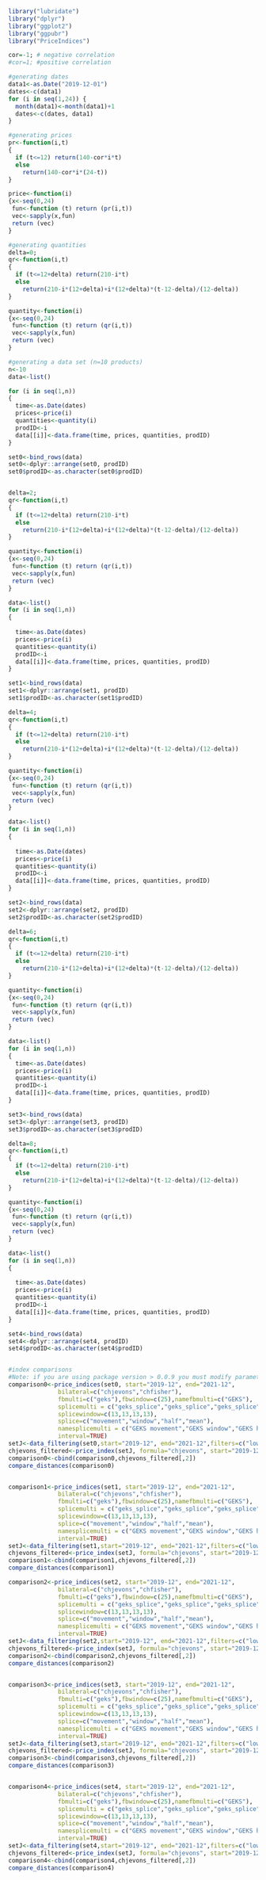  

```{r}
library("lubridate")
library("dplyr")
library("ggplot2")
library("ggpubr")
library("PriceIndices")

cor=-1; # negative correlation
#cor=1; #positive correlation

#generating dates
data1<-as.Date("2019-12-01")
dates<-c(data1)
for (i in seq(1,24)) {
  month(data1)<-month(data1)+1
  dates<-c(dates, data1)
}

#generating prices
pr<-function(i,t)
{
  if (t<=12) return(140-cor*i*t)
  else
    return(140-cor*i*(24-t))
}

price<-function(i)
{x<-seq(0,24)
 fun<-function (t) return (pr(i,t))
 vec<-sapply(x,fun)
 return (vec)
}

#generating quantities
delta=0;
qr<-function(i,t)
{
  if (t<=12+delta) return(210-i*t)
  else
    return(210-i*(12+delta)+i*(12+delta)*(t-12-delta)/(12-delta))
}

quantity<-function(i)
{x<-seq(0,24)
 fun<-function (t) return (qr(i,t))
 vec<-sapply(x,fun)
 return (vec)
}

#generating a data set (n=10 products)
n<-10
data<-list()

for (i in seq(1,n))
{
  time<-as.Date(dates)
  prices<-price(i)
  quantities<-quantity(i)
  prodID<-i
  data[[i]]<-data.frame(time, prices, quantities, prodID)
}

set0<-bind_rows(data)
set0<-dplyr::arrange(set0, prodID)
set0$prodID<-as.character(set0$prodID)


delta=2;
qr<-function(i,t)
{
  if (t<=12+delta) return(210-i*t)
  else
    return(210-i*(12+delta)+i*(12+delta)*(t-12-delta)/(12-delta))
}

quantity<-function(i)
{x<-seq(0,24)
 fun<-function (t) return (qr(i,t))
 vec<-sapply(x,fun)
 return (vec)
}

data<-list()
for (i in seq(1,n))
{
  
  time<-as.Date(dates)
  prices<-price(i)
  quantities<-quantity(i)
  prodID<-i
  data[[i]]<-data.frame(time, prices, quantities, prodID)
}

set1<-bind_rows(data)
set1<-dplyr::arrange(set1, prodID)
set1$prodID<-as.character(set1$prodID)

delta=4;
qr<-function(i,t)
{
  if (t<=12+delta) return(210-i*t)
  else
    return(210-i*(12+delta)+i*(12+delta)*(t-12-delta)/(12-delta))
}

quantity<-function(i)
{x<-seq(0,24)
 fun<-function (t) return (qr(i,t))
 vec<-sapply(x,fun)
 return (vec)
}

data<-list()
for (i in seq(1,n))
{
  
  time<-as.Date(dates)
  prices<-price(i)
  quantities<-quantity(i)
  prodID<-i
  data[[i]]<-data.frame(time, prices, quantities, prodID)
}

set2<-bind_rows(data)
set2<-dplyr::arrange(set2, prodID)
set2$prodID<-as.character(set2$prodID)

delta=6;
qr<-function(i,t)
{
  if (t<=12+delta) return(210-i*t)
  else
    return(210-i*(12+delta)+i*(12+delta)*(t-12-delta)/(12-delta))
}

quantity<-function(i)
{x<-seq(0,24)
 fun<-function (t) return (qr(i,t))
 vec<-sapply(x,fun)
 return (vec)
}

data<-list()
for (i in seq(1,n))
{
  time<-as.Date(dates)
  prices<-price(i)
  quantities<-quantity(i)
  prodID<-i
  data[[i]]<-data.frame(time, prices, quantities, prodID)
}

set3<-bind_rows(data)
set3<-dplyr::arrange(set3, prodID)
set3$prodID<-as.character(set3$prodID)

delta=8;
qr<-function(i,t)
{
  if (t<=12+delta) return(210-i*t)
  else
    return(210-i*(12+delta)+i*(12+delta)*(t-12-delta)/(12-delta))
}

quantity<-function(i)
{x<-seq(0,24)
 fun<-function (t) return (qr(i,t))
 vec<-sapply(x,fun)
 return (vec)
}

data<-list()
for (i in seq(1,n))
{
  
  time<-as.Date(dates)
  prices<-price(i)
  quantities<-quantity(i)
  prodID<-i
  data[[i]]<-data.frame(time, prices, quantities, prodID)
}

set4<-bind_rows(data)
set4<-dplyr::arrange(set4, prodID)
set4$prodID<-as.character(set4$prodID)


#index comparisons
#Note: if you are using package version > 0.0.9 you must modify parameter names used inside the function 'price_indices"
comparison0<-price_indices(set0, start="2019-12", end="2021-12", 
              bilateral=c("chjevons","chfisher"),
              fbmulti=c("geks"),fbwindow=c(25),namefbmulti=c("GEKS"), 
              splicemulti = c("geks_splice","geks_splice","geks_splice","geks_splice"),
              splicewindow=c(13,13,13,13),
              splice=c("movement","window","half","mean"),
              namesplicemulti = c("GEKS movement","GEKS window","GEKS half","GEKS mean"),
              interval=TRUE)
setJ<-data_filtering(set0,start="2019-12", end="2021-12",filters=c("lowsales"), interval=TRUE)
chjevons_filtered<-price_index(setJ, formula="chjevons", start="2019-12", end="2021-12",interval=TRUE)
comparison0<-cbind(comparison0,chjevons_filtered[,2])
compare_distances(comparison0)


comparison1<-price_indices(set1, start="2019-12", end="2021-12", 
              bilateral=c("chjevons","chfisher"),
              fbmulti=c("geks"),fbwindow=c(25),namefbmulti=c("GEKS"), 
              splicemulti = c("geks_splice","geks_splice","geks_splice","geks_splice"),
              splicewindow=c(13,13,13,13),
              splice=c("movement","window","half","mean"),
              namesplicemulti = c("GEKS movement","GEKS window","GEKS half","GEKS mean"),
              interval=TRUE)
setJ<-data_filtering(set1,start="2019-12", end="2021-12",filters=c("lowsales"), interval=TRUE)
chjevons_filtered<-price_index(setJ, formula="chjevons", start="2019-12", end="2021-12",interval=TRUE)
comparison1<-cbind(comparison1,chjevons_filtered[,2])
compare_distances(comparison1)

comparison2<-price_indices(set2, start="2019-12", end="2021-12", 
              bilateral=c("chjevons","chfisher"),
              fbmulti=c("geks"),fbwindow=c(25),namefbmulti=c("GEKS"), 
              splicemulti = c("geks_splice","geks_splice","geks_splice","geks_splice"),
              splicewindow=c(13,13,13,13),
              splice=c("movement","window","half","mean"),
              namesplicemulti = c("GEKS movement","GEKS window","GEKS half","GEKS mean"),
              interval=TRUE)
setJ<-data_filtering(set2,start="2019-12", end="2021-12",filters=c("lowsales"), interval=TRUE)
chjevons_filtered<-price_index(setJ, formula="chjevons", start="2019-12", end="2021-12",interval=TRUE)
comparison2<-cbind(comparison2,chjevons_filtered[,2])
compare_distances(comparison2)


comparison3<-price_indices(set3, start="2019-12", end="2021-12", 
              bilateral=c("chjevons","chfisher"),
              fbmulti=c("geks"),fbwindow=c(25),namefbmulti=c("GEKS"), 
              splicemulti = c("geks_splice","geks_splice","geks_splice","geks_splice"),
              splicewindow=c(13,13,13,13),
              splice=c("movement","window","half","mean"),
              namesplicemulti = c("GEKS movement","GEKS window","GEKS half","GEKS mean"),
              interval=TRUE)
setJ<-data_filtering(set3,start="2019-12", end="2021-12",filters=c("lowsales"), interval=TRUE)
chjevons_filtered<-price_index(setJ, formula="chjevons", start="2019-12", end="2021-12",interval=TRUE)
comparison3<-cbind(comparison3,chjevons_filtered[,2])
compare_distances(comparison3)


comparison4<-price_indices(set4, start="2019-12", end="2021-12", 
              bilateral=c("chjevons","chfisher"),
              fbmulti=c("geks"),fbwindow=c(25),namefbmulti=c("GEKS"), 
              splicemulti = c("geks_splice","geks_splice","geks_splice","geks_splice"),
              splicewindow=c(13,13,13,13),
              splice=c("movement","window","half","mean"),
              namesplicemulti = c("GEKS movement","GEKS window","GEKS half","GEKS mean"),
              interval=TRUE)
setJ<-data_filtering(set4,start="2019-12", end="2021-12",filters=c("lowsales"), interval=TRUE)
chjevons_filtered<-price_index(setJ, formula="chjevons", start="2019-12", end="2021-12",interval=TRUE)
comparison4<-cbind(comparison4,chjevons_filtered[,2])
compare_distances(comparison4)

```

